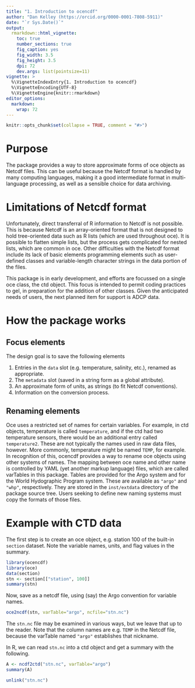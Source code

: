 ```yaml
---
title: "1. Introduction to ocencdf"
author: "Dan Kelley (https://orcid.org/0000-0001-7808-5911)"
date: "`r Sys.Date()`"
output:
  rmarkdown::html_vignette:
    toc: true
    number_sections: true
    fig_caption: yes
    fig_width: 3.5
    fig_height: 3.5
    dpi: 72
    dev.args: list(pointsize=11)
vignette: >
  %\VignetteIndexEntry{1. Introduction to ocencdf}
  %\VignetteEncoding{UTF-8}
  %\VignetteEngine{knitr::rmarkdown}
editor_options:
  markdown:
    wrap: 72
---
```


<!--
Building this vignette.

1. Edit vignettes/oce.Rmd in a plain-text editor.

2. In a unix shell at the level above ocencdf, type the following:

       R CMD build --compact-vignettes="qpdf" ocencdf
       R CMD install ocencdf_0.0-1.tar.gz

   where the version number may need adjustment in the second command.

3. To see the results, type the following in an R console:

      browseVignettes("ocencdf")
-->

```r
knitr::opts_chunk$set(collapse = TRUE, comment = "#>")
```

# Purpose

The package provides a way to store approximate forms of oce objects as Netcdf
files.  This can be useful because the Netcdf format is handled by many
computing languages, making it a good intermediate format in multi-language
processing, as well as a sensible choice for data archiving.

# Limitations of Netcdf format

Unfortunately, direct transferral of R information to Netcdf is not possible.
This is because Netcdf is an array-oriented format that is not designed to hold
tree-oriented data such as R lists (which are used throughout oce).  It is
possible to flatten simple lists, but the process gets complicated for nested
lists, which are common in oce.  Other difficulties with the Netcdf format
include its lack of basic elements programming elements such as user-defined
classes and variable-length character strings in the data portion of the files.

This package is in early development, and efforts are focussed on a single oce
class, the ctd object.  This focus is intended to permit coding practices to gel,
in preparation for the addition of other classes.  Given the anticipated needs
of users, the next planned item for support is ADCP data.

# How the package works

## Focus elements

The design goal is to save the following elements

1. Entries in the `data` slot (e.g. temperature, salinity, etc.), renamed as appropriate.
2. The `metadata` slot (saved in a string form as a global attribute).
3. An approximate form of units, as strings (to fit Netcdf conventions).
4. Information on the conversion process.

## Renaming elements

Oce uses a restricted set of names for certain variables.  For example, in ctd
objects, temperature is called `temperature`, and if the ctd had two temperature
sensors, there would be an additional entry called `temperature2`.  These are
not typically the names used in raw data files, however.  More commonly,
temperature might be named `TEMP`, for example.  In recognition of this, ocencdf
provides a way to rename oce objects using other systems of names.  The mapping
between oce name and other name is controlled by YAML (yet another markup
language) files, which are called varTables in this package. Tables are provided
for the Argo system and for the World Hydographic Program system. These are
available as `"argo"` and `"whp"`, respectively.  They are stored in the
`inst/extdata` directory of the package source tree. Users seeking to define new
naming systems must copy the formats of those files.

# Example with CTD data

The first step is to create an oce object, e.g. station 100 of the built-in
`section` dataset.  Note the variable names, units, and flag values in the
summary.

```r
library(ocencdf)
library(oce)
data(section)
stn <- section[["station", 100]]
summary(stn)
```

Now, save as a netcdf file, using (say) the Argo convention for variable names.

```r
oce2ncdf(stn, varTable="argo", ncfile="stn.nc")
```

The `stn.nc` file may be examined in various ways, but we leave that up to the
reader.  Note that the column names are e.g. `TEMP` in the Netcdf file,
because the varTable named `"argo"` establishes that nickname.

In R, we can read `stn.nc` into a ctd object and get a summary with the following.

```r
A <- ncdf2ctd("stn.nc", varTable="argo")
summary(A)
```

```r
unlink("stn.nc")
```


